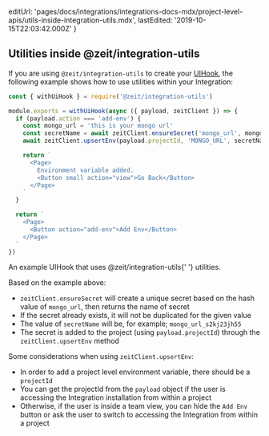 
  editUrl:
    'pages/docs/integrations/integrations-docs-mdx/project-level-apis/utils-inside-integration-utils.mdx',
  lastEdited: '2019-10-15T22:03:42.000Z'
}

## Utilities inside @zeit/integration-utils

If you are using `@zeit/integration-utils` to create your [UIHook](#creating-an-integration/step-2-creating-a-uihook), the following example shows how to use utilities within your Integration:

```js
const { withUiHook } = require('@zeit/integration-utils')

module.exports = withUiHook(async ({ payload, zeitClient }) => {
  if (payload.action === 'add-env') {
    const mongo_url = 'this is your mongo url'
    const secretName = await zeitClient.ensureSecret('mongo_url', mongo_url)
    await zeitClient.upsertEnv(payload.projectId, 'MONGO_URL', secretName)

    return `
      <Page>
        Environment variable added.
        <Button small action="view">Go Back</Button>
      </Page>
    `
  }

  return `
    <Page>
      <Button action="add-env">Add Env</Button>
    </Page>
  `
})
```

<Caption>
  An example UIHook that uses <InlineCode>@zeit/integration-utils</InlineCode>{' '}
  utilities.
</Caption>

Based on the example above:

- `zeitClient.ensureSecret` will create a unique <OrgName /> secret based on the hash value of `mongo_url`, then returns the name of secret
- If the secret already exists, it will not be duplicated for the given value
- The value of `secretName` will be, for example; `mongo_url_s2kj23jh55`
- The secret is added to the project (using `payload.projectId`) through the `zeitClient.upsertEnv` method

Some considerations when using `zeitClient.upsertEnv`:

- In order to add a project level environment variable, there should be a `projectId`
- You can get the projectId from the `payload` object if the user is accessing the Integration installation from within a project
- Otherwise, if the user is inside a team view, you can hide the `Add Env` button or ask the user to switch to accessing the Integration from within a project
